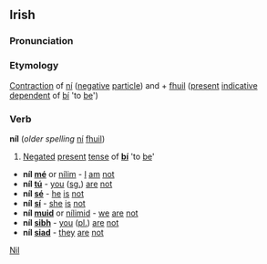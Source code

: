 ==Irish==
===Pronunciation===
{{IPA|[ɲiːl&#690;]}}

===Etymology===
[[Contraction]] of [[ní]] ([[negative]] [[particle]]) and + [[fuil|fhuil]] ([[present]] [[indicative]] [[dependent]] of [[bí]] 'to [[be]]')

===Verb===
'''níl''' (''older spelling'' [[ní]] [[fuil|fhuil]])
#[[Negate]]d [[present]] [[tense]] of '''[[bí]]''' 'to [[be]]'

*'''níl [[mé]]''' or [[nílim]] - [[I]] [[am]] [[not]]
*'''níl [[tú]]''' - [[you]] ([[singular|sg.]]) [[are]] [[not]]
*'''níl [[sé]]''' - [[he]] [[is]] [[not]]
*'''níl [[sí#Irish|sí]]''' - [[she]] [[is]] [[not]]
*'''níl [[muid]]''' or [[nílimid]] - [[we]] [[are]] [[not]]
*'''níl [[sibh]]''' - [[you]] ([[plural|pl.]]) [[are]] [[not]]
*'''níl [[siad]]''' - [[they]] [[are]] [[not]]

[[Category:Irish language|Nil]]